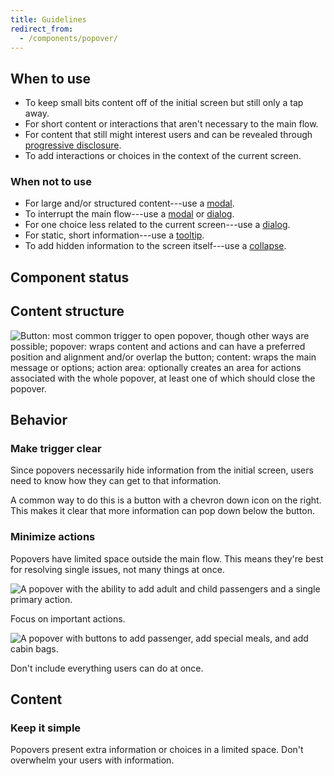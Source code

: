 ```yaml
---
title: Guidelines
redirect_from:
  - /components/popover/
---
```


<ReactExample exampleId="Popover-default" minHeight={240} />

## When to use

- To keep small bits content off of the initial screen but still only a tap away.
- For short content or interactions that aren't necessary to the main flow.
- For content that still might interest users and can be revealed through [progressive disclosure](/design-patterns/progressive-disclosure/).
- To add interactions or choices in the context of the current screen.

### When not to use

- For large and/or structured content---use a [modal](/components/overlay/modal/).
- To interrupt the main flow---use a [modal](/components/overlay/modal/) or [dialog](/components/overlay/dialog/).
- For one choice less related to the current screen---use a [dialog](/components/overlay/dialog/).
- For static, short information---use a [tooltip](/components/overlay/tooltip/).
- To add hidden information to the screen itself---use a [collapse](/components/interaction/collapse/).

## Component status

<ComponentStatus component="Popover" />

## Content structure

![Button: most common trigger to open popover, though other ways are possible; popover: wraps content and actions and can have a preferred position and alignment and/or overlap the button; content: wraps the main message or options; action area: optionally creates an area for actions associated with the whole popover, at least one of which should close the popover.](fileId:4QJZqvBvRrLu6t9mwObCkA;nodeId:143%3A0)

## Behavior

### Make trigger clear

Since popovers necessarily hide information from the initial screen,
users need to know how they can get to that information.

A common way to do this is a button with a chevron down icon on the right.
This makes it clear that more information can pop down below the button.

<ReactExample exampleId="Popover-trigger" minHeight={240} />

### Minimize actions

Popovers have limited space outside the main flow.
This means they're best for resolving single issues,
not many things at once.

<GuidelineImages>

<DoImage>

![A popover with the ability to add adult and child passengers and a single primary action.](fileId:fannvRpkOJK6uxxT33EKaa;nodeId:40%3A976)

Focus on important actions.

</DoImage>

<DontImage>

![A popover with buttons to add passenger, add special meals, and add cabin bags.](fileId:fannvRpkOJK6uxxT33EKaa;nodeId:40%3A852)

Don't include everything users can do at once.

</DontImage>

</GuidelineImages>

## Content

### Keep it simple

Popovers present extra information or choices in a limited space.
Don't overwhelm your users with information.
